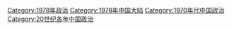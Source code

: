 [[Category:1978年政治|Category:1978年政治]]
[[Category:1978年中国大陆|Category:1978年中国大陆]]
[[Category:1970年代中国政治|Category:1970年代中国政治]]
[[Category:20世纪各年中国政治|Category:20世纪各年中国政治]]